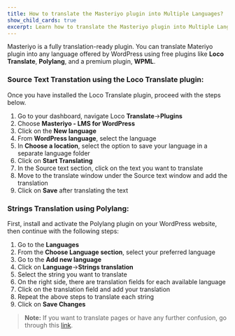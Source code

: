 ```yaml
---
title: How to translate the Masteriyo plugin into Multiple Languages?
show_child_cards: true
excerpt: Learn how to translate the Masteriyo plugin into Multiple Languages supported by WordPress.
---
```


Masteriyo is a fully translation-ready plugin. You can translate Materiyo plugin into any language offered by WordPress using free plugins like **Loco Translate**, **Polylang**, and a premium plugin, **WPML**. 

### Source Text Transtation using the Loco Translate plugin:

Once you have installed the Loco Translate plugin, proceed with the steps below. 

1. Go to your dashboard, navigate Loco **Translate**->**Plugins**
2. Choose  **Masteriyo - LMS for WordPress**
3. Click on the **New language**
4. From  **WordPress language**, select the language
5. In **Choose a location**, select the option to save your language in a separate language folder
6. Click on **Start Translating**
7. In the Source text section, click on the text you want to translate
8. Move to the translate window under the Source text window and add the translation
9. Click on **Save** after translating the text

### Strings Translation using Polylang:

First, install and activate the Polylang plugin on your WordPress website, then continue with the following steps:
1. Go to the **Languages**
2. From the **Choose Language section**, select your preferred language
3. Go to the **Add new language** 
4. Click on **Language**->**Strings translation**
5. Select the string you want to translate
6. On the right side, there are translation fields for each available language
7. Click on the translation field and add your translation
8. Repeat the above steps to translate each string
9. Click on **Save Changes** 

 
> **Note:** If you want to translate pages or have any further confusion, go through this [link](https://polylang.pro/doc/translating-pages-posts-categories-and-tags/).
